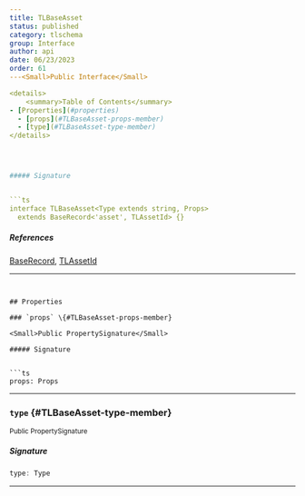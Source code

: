 ```yaml
---
title: TLBaseAsset
status: published
category: tlschema
group: Interface
author: api
date: 06/23/2023
order: 61
---<Small>Public Interface</Small>

<details>
	<summary>Table of Contents</summary>
- [Properties](#properties)
  - [props](#TLBaseAsset-props-member)
  - [type](#TLBaseAsset-type-member)
</details>




##### Signature


```ts
interface TLBaseAsset<Type extends string, Props>
  extends BaseRecord<'asset', TLAssetId> {}
```

##### References

[BaseRecord](/gen/store/BaseRecord-interface), [TLAssetId](/gen/tlschema/TLAssetId-type)

---
```


## Properties

### `props` \{#TLBaseAsset-props-member}

<Small>Public PropertySignature</Small>

##### Signature


```ts
props: Props
```

---

### `type` \{#TLBaseAsset-type-member}

<Small>Public PropertySignature</Small>

##### Signature


```ts
type: Type
```

---

